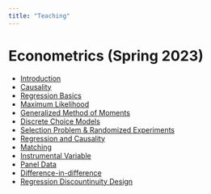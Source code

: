 ```yaml
---
title: "Teaching"
---
```


# Econometrics (Spring 2023)

-   [Introduction](https://www.dropbox.com/s/gym9xhph1dayil7/Lecture%201-%20introduction.pdf?dl=0)
-   [Causality](https://www.dropbox.com/s/tfjnxolp61slvc1/Lecture%202%20-%20Causality.pdf?dl=0)
-   [Regression Basics](https://www.dropbox.com/s/eovc2oydnb92l1m/Lecture%203%20-%20Regression.pdf?dl=0)
-   [Maximum Likelihood](https://www.dropbox.com/s/4y55m2c8wgx0t37/Lecture%204%20-%20MLL.pdf?dl=0)
-   [Generalized Method of Moments](https://www.dropbox.com/s/r9x82akarajst2d/Lecture%205%20-%20GMM.pdf?dl=0)
-   [Discrete Choice Models](https://www.dropbox.com/s/g87v69adj2wlotu/Lecture%206%20-%20Binary%20choice.pdf?dl=0)
-   [Selection Problem & Randomized Experiments](https://www.dropbox.com/s/nj9w4ezoix1jbso/Lecture%207%20-%20Selection%20bias%2C%20experiments.pdf?dl=0)
-   [Regression and Causality](https://www.dropbox.com/s/vgmem064bq8htte/Lecture%208%20-%20Regression%20and%20causality.pdf?dl=0)
-   [Matching](https://www.dropbox.com/s/hzghnsld6rb0lez/Lecture%209%20-%20Matching.pdf?dl=0)
-   [Instrumental Variable](https://www.dropbox.com/s/m6hakgwhq05mesd/Lecture%2010%20-%20IV.pdf?dl=0)
-   [Panel Data](https://www.dropbox.com/s/8jbiqizvy3ukfsb/Lecture%2011%20-%20Panel%20data.pdf?dl=0)
-   [Difference-in-difference](https://www.dropbox.com/s/bhwpwr9paemfvfu/Lecture%2012%20-%20DID.pdf?dl=0)
-   [Regression Discountinuity Design](https://www.dropbox.com/s/8fytvo63meba75f/Lecture%2013%20-%20RD.pdf?dl=0)
